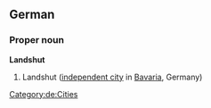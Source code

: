 ==German==
{{wikipedia}}
{{wikipedia|lang=de}}
===Proper noun===
'''Landshut'''
# Landshut ([[independent city]] in [[Bavaria]], Germany)
[[Category:de:Cities]]